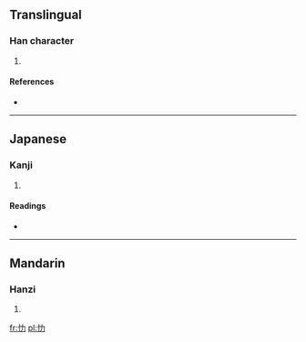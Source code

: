==Translingual==

===Han character===
{{Han char|rn=61|rad=心|as=02|sn=5|four=|canj=心大尸 (PKS)}}

# {{defn|Han|sort=心02}}

====References====
* {{Han ref|kx=0375.040|dkj=10301|dj=0702.010|hdz=42269.010|uh=5FC7|ud=24519}}

----

==Japanese==

===Kanji===
{{ja-kanji|grade=|rs=心02}}

# {{defn|Japanese|sort=心02}}

====Readings====
* {{ja-readings|on=[[ろく]] (roku)|kun=[[こうろうがおおきい]] (kourougaookii), [[おもう]] (omou)}}

----

==Mandarin==

===Hanzi===
{{cmn-hanzi|pin=[[lè]] ([[le4]])|wg=le<sup>4</sup>}}

# {{defn|Mandarin|sort=心02}}

[[fr:忇]]
[[pl:忇]]